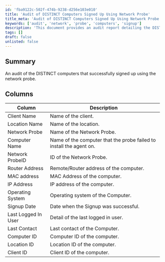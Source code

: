 ```yaml
---
id: 'fba9122c-502f-474b-9238-d256e103e010'
title: 'Audit of DISTINCT Computers Signed Up Using Network Probe'
title_meta: 'Audit of DISTINCT Computers Signed Up Using Network Probe'
keywords: ['audit', 'network', 'probe', 'computers', 'signup']
description: 'This document provides an audit report detailing the DISTINCT computers that successfully signed up using the network probe. It includes information about client names, locations, network probes, computer details, and signup dates, among other relevant data points.'
tags: []
draft: false
unlisted: false
---
```

## Summary

An audit of the DISTINCT computers that successfully signed up using the network probe.

## Columns

| Column                | Description                                                       |
|----------------------|-------------------------------------------------------------------|
| Client Name          | Name of the client.                                              |
| Location Name        | Name of the location.                                           |
| Network Probe        | Name of the Network Probe.                                      |
| Computer Name        | Name of the computer that the probe failed to install the agent on. |
| Network ProbeID      | ID of the Network Probe.                                        |
| Router Address       | Remote/Router address of the computer.                          |
| MAC address          | MAC Address of the computer.                                    |
| IP Address           | IP address of the computer.                                     |
| Operating System     | Operating system of the Computer.                               |
| Signup Date          | Date when the Signup was successful.                            |
| Last Logged In User  | Detail of the last logged in user.                              |
| Last Contact         | Last contact of the Computer.                                   |
| Computer ID          | Computer ID of the computer.                                    |
| Location ID          | Location ID of the computer.                                    |
| Client ID            | Client ID of the computer.                                      |














